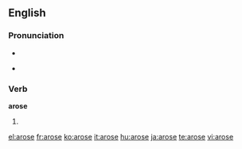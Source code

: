 ==English==

===Pronunciation===
*{{IPA|/ə'rɔʊs/}}
*{{audio|en-us-arose.ogg|Audio (US)}}
*:{{rhymes|əʊz}}

===Verb===
'''arose'''

# {{simple past of|arise}}

[[el:arose]]
[[fr:arose]]
[[ko:arose]]
[[it:arose]]
[[hu:arose]]
[[ja:arose]]
[[te:arose]]
[[vi:arose]]